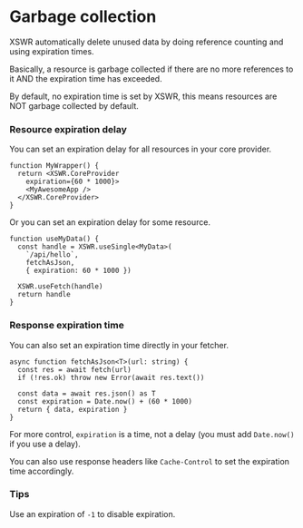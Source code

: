 # Garbage collection

XSWR automatically delete unused data by doing reference counting and using expiration times.

Basically, a resource is garbage collected if there are no more references to it AND the expiration time has exceeded.

By default, no expiration time is set by XSWR, this means resources are NOT garbage collected by default.

### Resource expiration delay

You can set an expiration delay for all resources in your core provider.

```tsx
function MyWrapper() {
  return <XSWR.CoreProvider
    expiration={60 * 1000}>
    <MyAwesomeApp />
  </XSWR.CoreProvider>
}
```

Or you can set an expiration delay for some resource.

```tsx
function useMyData() {
  const handle = XSWR.useSingle<MyData>(
    `/api/hello`, 
    fetchAsJson,
    { expiration: 60 * 1000 })

  XSWR.useFetch(handle)
  return handle
}
```

### Response expiration time

You can also set an expiration time directly in your fetcher.

```tsx
async function fetchAsJson<T>(url: string) {
  const res = await fetch(url)
  if (!res.ok) throw new Error(await res.text())

  const data = await res.json() as T
  const expiration = Date.now() + (60 * 1000)
  return { data, expiration }
}
```

For more control, `expiration` is a time, not a delay (you must add `Date.now()` if you use a delay).

You can also use response headers like `Cache-Control` to set the expiration time accordingly.

### Tips

Use an expiration of `-1` to disable expiration.